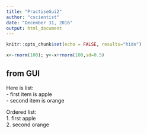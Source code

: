 ```yaml
---
title: "PractiseGui2"
author: "cscientist"
date: "December 31, 2016"
output: html_document
---
```


```r
knitr::opts_chunk$set(echo = FALSE, results="hide")
```

```r
x<-rnorm(100); y<-x+rnorm(100,sd=0.5)
```

## from GUI

Here is list:  
  - first item is apple  
  - second item is orange  
  
  Ordered list:  
  1. first apple  
  2. second orange  
  
 